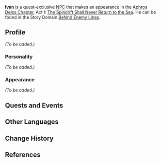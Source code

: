 {{Character Infobox
|type             = Quest NPC
|image            = NPC Ivan.png
|affiliation      = Fatui
|region           = Mondstadt
|voiceEN          = [http://www.paulbellantoni.com Paul Bellantoni]<ref>Image: [[:File:Paul Bellantoni NPC Confirmation.png|EN VA Self Announcement]] (Through Private Email)</ref>
}}
'''Ivan''' is a quest-exclusive [[NPC]] that makes an appearance in the [[Aphros Delos Chapter]], Act I: [[The Spindrift Shall Never Return to the Sea]]. He can be found in the Story Domain [[Behind Enemy Lines]].

==Profile==
<!--detailed story/lore information goes here-->
''(To be added.)''

===Personality===
''(To be added.)''

===Appearance===
''(To be added.)''

==Quests and Events==
{{Quests and Events}}

==Other Languages==
{{Other Languages
|default_hidden = 1
|en      = Ivan
|zhs     = 伊凡
|zhs_rm  = Yīfán
|zht     = 伊凡
|zht_rm  = Yīfán
|ja      = イヴァン
|ja_rm   = Ivan
|ko      = 이반
|ko_rm   = Iban
|es      = Ivan
|fr      = Ivan
|ru      = Иван
|th      = Ivan
|vi      = Ivan
|de      = Ivan
|id      = Ivan
|pt      = Ivan
|tr      = Ivan
|it      = Ivan
}}

==Change History==
{{Change History|1.5}}

==References==
{{Reflist}}